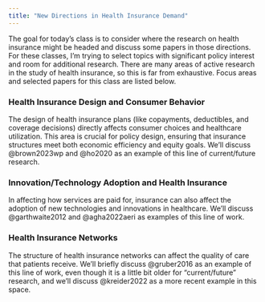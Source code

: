 ```yaml
---
title: "New Directions in Health Insurance Demand"
---
```


The goal for today's class is to consider where the research on health insurance might be headed and discuss some papers in those directions. For these classes, I'm trying to select topics with significant policy interest and room for additional research. There are many areas of active research in the study of health insurance, so this is far from exhaustive. Focus areas and selected papers for this class are listed below.

### Health Insurance Design and Consumer Behavior
The design of health insurance plans (like copayments, deductibles, and coverage decisions) directly affects consumer choices and healthcare utilization. This area is crucial for policy design, ensuring that insurance structures meet both economic efficiency and equity goals. We'll discuss @brown2023wp and @ho2020 as an example of this line of current/future research.

### Innovation/Technology Adoption and Health Insurance
In affecting how services are paid for, insurance can also affect the adoption of new technologies and innovations in healthcare. We'll discuss @garthwaite2012 and @agha2022aeri as examples of this line of work.

### Health Insurance Networks
The structure of health insurance networks can affect the quality of care that patients receive. We'll briefly discuss @gruber2016 as an example of this line of work, even though it is a little bit older for "current/future" research, and we'll discuss @kreider2022 as a more recent example in this space.

